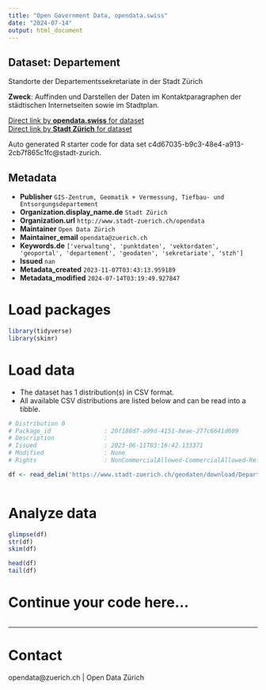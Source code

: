 ```yaml
---
title: "Open Government Data, opendata.swiss"
date: "2024-07-14"
output: html_document
---
```


## Dataset: Departement

Standorte der Departementssekretariate in der Stadt Zürich

**Zweck**: Auffinden und Darstellen der Daten im Kontaktparagraphen der städtischen Internetseiten sowie im Stadtplan.

[Direct link by **opendata.swiss** for dataset](https://opendata.swiss/de/dataset/departement)<br>
[Direct link by **Stadt Zürich** for dataset](https://data.stadt-zuerich.ch/dataset/geo_departement)

Auto generated R starter code for data set c4d67035-b9c3-48e4-a913-2cb7f865c1fc@stadt-zurich.

## Metadata

- **Publisher** `GIS-Zentrum, Geomatik + Vermessung, Tiefbau- und Entsorgungsdepartement`
- **Organization.display_name.de** `Stadt Zürich`
- **Organization.url** `http://www.stadt-zuerich.ch/opendata`
- **Maintainer** `Open Data Zürich`
- **Maintainer_email** `opendata@zuerich.ch`
- **Keywords.de** `['verwaltung', 'punktdaten', 'vektordaten', 'geoportal', 'departement', 'geodaten', 'sekretariate', 'stzh']`
- **Issued** `nan`
- **Metadata_created** `2023-11-07T03:43:13.959189`
- **Metadata_modified** `2024-07-14T03:19:49.927847`


# Load packages

```r

library(tidyverse)
library(skimr)

```

# Load data

-   The dataset has 1 distribution(s) in CSV format.
-   All available CSV distributions are listed below and can be read into a tibble.

```r

# Distribution 0
# Package_id               : 20f188d7-a99d-4151-8eae-277c6641d609
# Description              : 
# Issued                   : 2023-06-11T03:16:42.133371
# Modified                 : None
# Rights                   : NonCommercialAllowed-CommercialAllowed-ReferenceNotRequired

df <- read_delim('https://www.stadt-zuerich.ch/geodaten/download/Departement?format=10008')



```

# Analyze data

```r

glimpse(df)
str(df)
skim(df)

head(df)
tail(df)

```

# Continue your code here...

```r

```

------------------------------------------------------------------------

# Contact

opendata@zuerich.ch | Open Data Zürich

